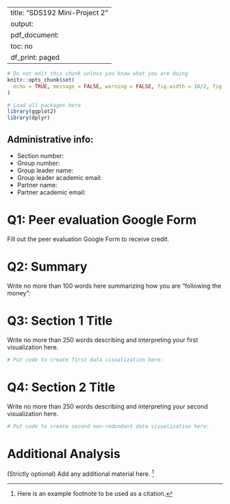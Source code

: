 
---
title: "SDS192 Mini-Project 2"
output:
  pdf_document:
    toc: no
    df_print: paged
---

```r
# Do not edit this chunk unless you know what you are doing
knitr::opts_chunk$set(
  echo = TRUE, message = FALSE, warning = FALSE, fig.width = 16/2, fig.height = 9/2
)
```

```r
# Load all packages here
library(ggplot2)
library(dplyr)

```

## Administrative info:

* Section number: 
* Group number: 
* Group leader name: 
* Group leader academic email: 
* Partner name: 
* Partner academic email: 


# Q1: Peer evaluation Google Form

Fill out the peer evaluation Google Form to receive credit.



# Q2: Summary

Write no more than 100 words here summarizing how you are "following the money":



# Q3: Section 1 Title 

Write no more than 250 words describing and interpreting your first visualization here. 

```r
# Put code to create first data visualization here:

```



# Q4: Section 2 Title 

Write no more than 250 words describing and interpreting your second visualization here. 

```r
# Put code to create second non-redundant data visualization here:

```



# Additional Analysis

(Strictly optional) Add any additional material here. ^[Here is an example footnote to be used as a citation.]
